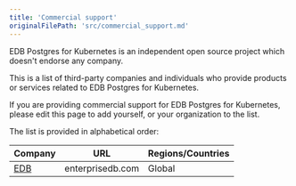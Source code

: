 ```yaml
---
title: 'Commercial support'
originalFilePath: 'src/commercial_support.md'
---
```


EDB Postgres for Kubernetes is an independent open source project which doesn't endorse any
company.

This is a list of third-party companies and individuals who provide products or
services related to EDB Postgres for Kubernetes.

If you are providing commercial support for EDB Postgres for Kubernetes, please edit this
page to add yourself, or your organization to the list.

The list is provided in alphabetical order:

| Company                         | URL              | Regions/Countries |
| ------------------------------- | ---------------- | ----------------- |
| [EDB](https://enterprisedb.com) | enterprisedb.com | Global            |